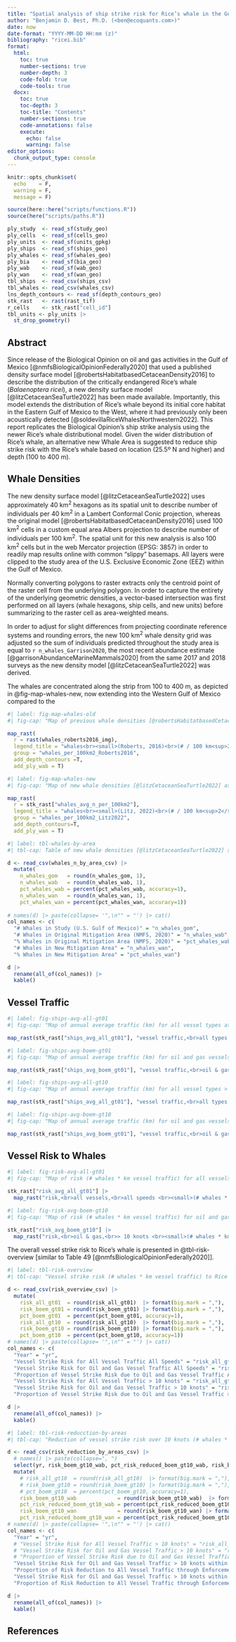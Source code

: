 ```yaml
---
title: "Spatial analysis of ship strike risk for Rice’s whale in the Gulf of Mexico"
author: "Benjamin D. Best, Ph.D. (<ben@ecoquants.com>)"
date: now
date-format: "YYYY-MM-DD HH:mm (z)"
bibliography: "ricei.bib"
format:
  html:
    toc: true
    number-sections: true
    number-depth: 3
    code-fold: true
    code-tools: true
  docx:
    toc: true
    toc-depth: 3
    toc-title: "Contents"
    number-sections: true
    code-annotations: false
    execute:
      echo: false
      warning: false
editor_options: 
  chunk_output_type: console
---
```


```r
knitr::opts_chunk$set(
  echo    = F,
  warning = F,
  message = F)

source(here::here("scripts/functions.R"))
source(here("scripts/paths.R"))

ply_study  <- read_sf(study_geo)
ply_cells  <- read_sf(cells_geo)
ply_units  <- read_sf(units_gpkg)
ply_ships  <- read_sf(ships_geo)
ply_whales <- read_sf(whales_geo)
ply_bia    <- read_sf(bia_geo)
ply_wab    <- read_sf(wab_geo)
ply_wan    <- read_sf(wan_geo)
tbl_ships  <- read_csv(ships_csv)
tbl_whales <- read_csv(whales_csv)
lns_depth_contours <- read_sf(depth_contours_geo)
stk_rast   <- rast(rast_tif)
r_cells    <- stk_rast["cell_id"]
tbl_units <- ply_units |> 
  st_drop_geometry()
```

## Abstract

Since release of the Biological Opinion on oil and gas activities in the Gulf of Mexico [@nmfsBiologicalOpinionFederally2020] that used a published density surface model [@robertsHabitatbasedCetaceanDensity2016] to describe the distribution of the critically endangered Rice's whale (_Balaenoptera ricei_), a new density surface model [@litzCetaceanSeaTurtle2022] has been made available. Importantly, this model extends the distribution of Rice's whale beyond its initial core habitat in the Eastern Gulf of Mexico to the West, where it had previously only been acoustically detected [@soldevillaRiceWhalesNorthwestern2022]. This report replicates the Biological Opinion's ship strike analysis using the newer Rice's whale distributional model. Given the wider distribution of Rice's whale, an alternative new Whale Area is suggested to reduce ship strike risk with the Rice's whale based on location (25.5º N and higher) and depth (100 to 400 m).

## Whale Densities

The new density surface model [@litzCetaceanSeaTurtle2022] uses approximately 40 km^2^ hexagons as its spatial unit to describe number of individuals per 40 km^2^ in a Lambert Conformal Conic projection, whereas the original model [@robertsHabitatbasedCetaceanDensity2016] used 100 km^2^ cells in a custom equal area Albers projection to describe number of individuals per 100 km^2^. The spatial unit for this new analysis is also 100 km^2^ cells but in the web Mercator projection (EPSG: 3857) in order to readily map results online with common "slippy" basemaps. All layers were clipped to the study area of the U.S. Exclusive Economic Zone (EEZ) within the Gulf of Mexico.

Normally converting polygons to raster extracts only the centroid point of the raster cell from the underlying polygon. In order to capture the entirety of the underlying geometric densities, a vector-based intersection was first performed on all layers (whale hexagons, ship cells, and new units) before summarizing to the raster cell as area-weighted means.

In order to adjust for slight differences from projecting coordinate reference systems and rounding errors, the new 100 km^2^ whale density grid was adjusted so the sum of individuals predicted throughout the study area is equal to `r n_whales_Garrison2020`, the most recent abundance estimate [@garrisonAbundanceMarineMammals2020] from the same 2017 and 2018 surveys as the new density model [@litzCetaceanSeaTurtle2022] was derived. 


<!-- - discuss changing distribution -->

The whales are concentrated along the strip from 100 to 400 m, as depicted in @fig-map-whales-new, now extending into the Western Gulf of Mexico compared to the 



```r
#| label: fig-map-whales-old
#| fig-cap: "Map of previous whale densities [@robertsHabitatbasedCetaceanDensity2016]  as 100 km^2^ cells used by [@nmfsBiologicalOpinionFederally2020] showing the dominance in the northeastern corner of the Gulf of Mexico. The recommended Whale Area [p. 292 of @nmfsBiologicalOpinionFederally2020] is depicted by the pink outline polygon for vessel slowdown and nighttime avoidance. Depth contours are shown in dash blacked lines for 100 m (finer) and 400 m (thicker)."

map_rast(
  r = rast(whales_roberts2016_img), 
  legend_title = "whales<br><small>(Roberts, 2016)<br>(# / 100 km<sup>2</sup>)</small>",
  group = "whales_per_100km2_Roberts2016",
  add_depth_contours =T,
  add_ply_wab = T)
```


```r
#| label: fig-map-whales-new
#| fig-cap: "Map of new whale densities [@litzCetaceanSeaTurtle2022] as 100 km^2^ cells showing a distribution throughout the region. The newly recommended Whale Area is depicted by the red outline polygon for vessel slowdown and nighttime avoidance using similar logic as to [@nmfsBiologicalOpinionFederally2020]. Depth contours are shown in dash blacked lines for 100 m (finer) and 400 m (thicker)."

map_rast(
  r = stk_rast["whales_avg_n_per_100km2"], 
  legend_title = "whales<br><small>(Litz, 2022)<br>(# / 100 km<sup>2</sup>)</small>",
  group = "whales_per_100km2_Litz2022",
  add_depth_contours=T,
  add_ply_wan = T)
```


```r
#| label: tbl-whales-by-area
#| tbl-cap: Table of new whale densities [@litzCetaceanSeaTurtle2022] summarized by total study area (U.S. Gulf of Mexico), previous Whale Area [@nmfsBiologicalOpinionFederally2020] and newly proposed Whale Area.

d <- read_csv(whales_n_by_area_csv) |> 
  mutate(
    n_whales_gom   = round(n_whales_gom, 1),
    n_whales_wab   = round(n_whales_wab, 1),
    pct_whales_wab = percent(pct_whales_wab, accuracy=1),
    n_whales_wan   = round(n_whales_wan, 1),
    pct_whales_wan = percent(pct_whales_wan, accuracy=1))
  
# names(d) |> paste(collapse= '",\n"" = "') |> cat()
col_names <- c(
  "# Whales in Study (U.S. Gulf of Mexico)" = "n_whales_gom",
  "# Whales in Original Mitigation Area (NMFS, 2020)" = "n_whales_wab",
  "% Whales in Original Mitigation Area (NMFS, 2020)" = "pct_whales_wab",
  "# Whales in New Mitigation Area" = "n_whales_wan",
  "% Whales in New Mitigation Area" = "pct_whales_wan")

d |> 
  rename(all_of(col_names)) |> 
  kable()
```

## Vessel Traffic


```r
#| label: fig-ships-avg-all-gt01
#| fig-cap: "Map of annual average traffic (km) for all vessel types at all speeds from AIS data (2014 to 2018)."

map_rast(stk_rast["ships_avg_all_gt01"], "vessel traffic,<br>all types,<br>all speeds,<br><small>annual avg<br>(km)</small>", "RdYlGn")
```

```r
#| label: fig-ships-avg-boem-gt01
#| fig-cap: "Map of annual average traffic (km) for oil and gas vessels at all speeds from AIS data (2014 to 2018)."

map_rast(stk_rast["ships_avg_boem_gt01"], "vessel traffic,<br>oil & gas,<br>all speeds,<br><small>annual avg<br>(km)</small>", "RdYlGn")
```

```r
#| label: fig-ships-avg-all-gt10
#| fig-cap: "Map of annual average traffic (km) for all vessel types > 10 knots from AIS data (2014 to 2018)."

map_rast(stk_rast["ships_avg_all_gt01"], "vessel traffic,<br>all types,<br>> 10 knots,<br><small>annual avg<br>(km)</small>", "RdYlGn")
```

```r
#| label: fig-ships-avg-boem-gt10
#| fig-cap: "Map of annual average traffic (km) for oil and gas vessels > 10 knots from AIS data (2014 to 2018)."

map_rast(stk_rast["ships_avg_boem_gt01"], "vessel traffic,<br>oil & gas,<br>> 10 knots,<br><small>annual avg<br>(km)</small>", "RdYlGn")
```


## Vessel Risk to Whales


```r
#| label: fig-risk-avg-all-gt01
#| fig-cap: "Map of risk (# whales * km vessel traffic) for all vessels at all speeds."

stk_rast["risk_avg_all_gt01"] |> 
  map_rast("risk,<br>all vessels,<br>all speeds <br><small>(# whales * km traffic)</small>", "RdYlGn")
```


```r
#| label: fig-risk-avg-boem-gt10
#| fig-cap: "Map of risk (# whales * km vessel traffic) for oil and gas vessels > 10 knots."

stk_rast["risk_avg_boem_gt10"] |> 
  map_rast("risk,<br>oil & gas,<br>> 10 knots <br><small>(# whales * km traffic)</small>", "RdYlGn")
```

The overall vessel strike risk to Rice's whale is presented in @tbl-risk-overview \[similar to Table 49 [@nmfsBiologicalOpinionFederally2020]\].

```r
#| label: tbl-risk-overview
#| tbl-cap: "Vessel strike risk (# whales * km vessel traffic) to Rice's whales for oil and gas vessels compared with all vessels."

d <- read_csv(risk_overview_csv) |> 
  mutate(
    risk_all_gt01  = round(risk_all_gt01)  |> format(big.mark = ","),
    risk_boem_gt01 = round(risk_boem_gt01) |> format(big.mark = ","),
    pct_boem_gt01  = percent(pct_boem_gt01, accuracy=1),
    risk_all_gt10  = round(risk_all_gt10)  |> format(big.mark = ","),
    risk_boem_gt10 = round(risk_boem_gt10) |> format(big.mark = ","),
    pct_boem_gt10  = percent(pct_boem_gt10, accuracy=1))
# names(d) |> paste(collapse= '",\n"" = "') |> cat()
col_names <- c(
  "Year" = "yr",
  "Vessel Strike Risk for All Vessel Traffic All Speeds" = "risk_all_gt01",
  "Vessel Strike Risk for Oil and Gas Vessel Traffic All Speeds" = "risk_boem_gt01",
  "Proportion of Vessel Strike Risk due to Oil and Gas Vessel Traffic All Speeds" = "pct_boem_gt01",
  "Vessel Strike Risk for All Vessel Traffic > 10 knots" = "risk_all_gt10",
  "Vessel Strike Risk for Oil and Gas Vessel Traffic > 10 knots" = "risk_boem_gt10",
  "Proportion of Vessel Strike Risk due to Oil and Gas Vessel Traffic > 10 knots" = "pct_boem_gt10")

d |> 
  rename(all_of(col_names)) |> 
  kable()
```


```r
#| label: tbl-risk-reducction-by-areas
#| tbl-cap: "Reduction of vessel strike risk over 10 knots (# whales * km vessel traffic) to Rice's whales with enforcement of proposed mitigation areas for oil and gas vessels."

d <- read_csv(risk_reduction_by_areas_csv) |> 
  # names() |> paste(collapse=", ")
  select(yr, risk_boem_gt10_wab, pct_risk_reduced_boem_gt10_wab, risk_boem_gt10_wan, pct_risk_reduced_boem_gt10_wan) |> 
  mutate(
    # risk_all_gt10  = round(risk_all_gt10)  |> format(big.mark = ","),
    # risk_boem_gt10 = round(risk_boem_gt10) |> format(big.mark = ","),
    # pct_boem_gt10  = percent(pct_boem_gt10, accuracy=1),
    risk_boem_gt10_wab             = round(risk_boem_gt10_wab)  |> format(big.mark = ","),
    pct_risk_reduced_boem_gt10_wab = percent(pct_risk_reduced_boem_gt10_wab, accuracy=1),
    risk_boem_gt10_wan             = round(risk_boem_gt10_wan) |> format(big.mark = ","),
    pct_risk_reduced_boem_gt10_wan = percent(pct_risk_reduced_boem_gt10_wan, accuracy=1))
# names(d) |> paste(collapse= '",\n"" = "') |> cat()
col_names <- c(
  "Year" = "yr",
  # "Vessel Strike Risk for All Vessel Traffic > 10 knots" = "risk_all_gt10",
  # "Vessel Strike Risk for Oil and Gas Vessel Traffic > 10 knots" = "risk_boem_gt10",
  # "Proportion of Vessel Strike Risk due to Oil and Gas Vessel Traffic All Speeds" = "pct_boem_gt10",
  "Vessel Strike Risk for Oil and Gas Vessel Traffic > 10 knots within the Original Whale Area (NMFS, 2020; Figure 1)" = "risk_boem_gt10_wab",
  "Proportion of Risk Reduction to All Vessel Traffic through Enforcement on Oil & Gas Vessels of the Original Whale Area (NMFS, 2020; Figure 1)" = "pct_risk_reduced_boem_gt10_wab",
  "Vessel Strike Risk for Oil and Gas Vessel Traffic > 10 knots within the New Whale Area (NMFS, 2020; Figure 2)" = "risk_boem_gt10_wan",
  "Proportion of Risk Reduction to All Vessel Traffic through Enforcement on Oil & Gas Vessels of the New Whale Area (NMFS, 2020; Figure 2)" = "pct_risk_reduced_boem_gt10_wan")

d |> 
  rename(all_of(col_names)) |> 
  kable()
```




## References {.unnumbered}





